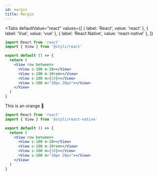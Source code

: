 ```yaml
---
id: margin
title: Margin
---
```



<Margin />


<Tabs
  defaultValue="react"
  values={[
    { label: 'React', value: 'react' },
    { label: 'Vue', value: 'vue' },
    { label: 'React Native', value: 'react-native' },
  ]}
>
  <TabItem value="react">


```jsx
import React from 'react'
import { View } from '@styli/react'

export default () => {
  return (
    <View row between>
      <View s-100 m-10></View>
      <View s-100 m-10rem></View>
      <View s-100 m={10}></View>
      <View s-100 m="10px 20px"></View>
    </View>    
  )
}
```

  </TabItem>
  <TabItem value="vue">This is an orange 🍊</TabItem>
  <TabItem value="react-native">


```jsx
import React from 'react'
import { View } from '@styli/react-native'

export default () => {
  return (
    <View row between>
      <View s-100 m-10></View>
      <View s-100 m-10rem></View>
      <View s-100 m={10}></View>
      <View s-100 m="10px 20px"></View>
    </View>
  )
}
```

  </TabItem>
</Tabs>

